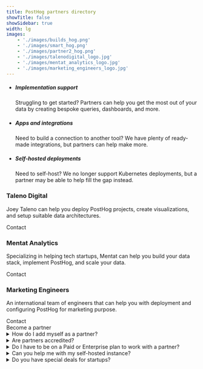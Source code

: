 ```yaml
---
title: PostHog partners directory
showTitle: false
showSidebar: true
width: lg
images: 
    - './images/builds_hog.png'
    - './images/smart_hog.png'
    - './images/partner2_hog.png'
    - './images/talenodigital_logo.jpg'
    - './images/mentat_analytics_logo.jpg'
    - './images/marketing_engineers_logo.jpg'
---
```



<Hero
    title="Partners of PostHog"
    subtitle="We offer dedicated and community support, but you may want to team up with an external partner to get help on an on-going or project-basis. That's where our partners can help!"
/>

<section class="my-24 px-5">
  <div class="max-w-screen-2xl mx-auto">
    <div class="flex justify-center">
      <ul class="m-0 p-0 list-none inline-grid sm:grid-cols-3 lg:grid-cols-3 justify-evenly relative text-center sm:text-left">
        <li class="relative md:max-w-md py-4 md:py-8 pl-4 pr-2 md:px-12 lg:px-8">
          <GatsbyImage image={getImage(props?.images[1])} alt="Implementation support" objectFit="contain" style={{ maxHeight: 150 }} />
          <h5 class="text-xl font-extrabold m-0 pb-1 pr-4">Implementation support</h5>
          <p class="m-0 text-[15px]">Struggling to get started? Partners can help you get the most out of your data by creating bespoke queries, dashboards, and more.</p>
        </li>
        <li class="relative md:max-w-md py-4 md:py-8 pl-4 pr-2 md:px-12 lg:px-8">
          <GatsbyImage image={getImage(props?.images[2])} alt="App creation" objectFit="contain" style={{ maxHeight: 150 }} />
          <h5 class="text-xl font-extrabold m-0 pb-1 pr-4">Apps and integrations</h5>
          <p class="m-0 text-[15px]">Need to build a connection to another tool? We have plenty of ready-made integrations, but partners can help make more.</p>
        </li>
        <li class="relative md:max-w-md py-4 md:py-8 pl-4 pr-2 md:px-12 lg:px-8">
          <GatsbyImage image={getImage(props?.images[0])} alt="Self-hosted deployments" objectFit="contain" style={{ maxHeight: 150 }} />
          <h5 class="text-xl font-extrabold m-0 pb-1 pr-4">Self-hosted deployments</h5>
          <p class="m-0 text-[15px]">Need to self-host? We no longer support Kubernetes deployments, but a partner may be able to help fill the gap instead.</p>
        </li>
      </ul>
    </div>
  </div>
</section>

<Section title="Our partners" className="@container">
                    <div className="flex flex-col @3xl:grid md:grid-cols-3 gap-4 mb-8">
                        <div className="border border-light dark:border-dark bg-accent dark:bg-accent-dark p-6 xl:p-8 rounded">
                         <GatsbyImage image={getImage(props?.images[3])} alt="Taleno Digital" objectFit="contain" style={{ maxHeight: 100 }} />
                            <h3 className="text-xl mb-2">Taleno Digital</h3>
                            <p className="text-[15px]">
                                Joey Taleno can help you deploy PostHog projects, create visualizations, and setup suitable data architectures. 
                            </p>
                            <CallToAction to="https://taleno.digital/" type="outline" size="md" className="!w-full sm:!w-auto">
                                Contact
                            </CallToAction>
                        </div>
                        <div className="@container border border-light dark:border-dark bg-accent dark:bg-accent-dark p-6 xl:p-8 rounded">
                         <GatsbyImage image={getImage(props?.images[4])} alt="Mentat Analytics" objectFit="contain" style={{ maxHeight: 100 }} />
                            <h3 className="text-xl mb-2">Mentat Analytics</h3>
                            <p className="text-[15px]">
                                Specializing in helping tech startups, Mentat can help you build your data stack, implement PostHog, and scale your data.
                            </p>
                            <div className="flex flex-col @[14rem]:flex-row  items-start @[14rem]:items-center gap-4">
                                <CallToAction to="https://www.mentatanalytics.co/" type="outline" size="md" className="!w-full sm:!w-auto">
                                    Contact
                                </CallToAction>
                            </div>
                        </div>
                        <div className="border border-light dark:border-dark bg-accent dark:bg-accent-dark p-6 xl:p-8 rounded">
                         <GatsbyImage image={getImage(props?.images[5])} alt="Marketing Engineers" objectFit="contain" style={{ maxHeight: 100 }} />
                            <h3 className="text-xl mb-2">Marketing Engineers</h3>
                            <p className="text-[15px]">
                                An international team of engineers that can help you with deployment and configuring PostHog for marketing purpose. 
                            </p>
                            <CallToAction to="https://marketingengineers.nl/" type="outline" size="md" className="!w-full sm:!w-auto">
                                Contact
                            </CallToAction>
                        </div>
                    </div>
  <div className="max-w-[849px] mx-auto text-center">
  <CallToAction href="/contact-sales">Become a partner</CallToAction>
  </div>
</Section>

<section class="my-24 px-5">
<div class="max-w-screen-md mx-auto space-y-1">
<details>
<summary>How do I add myself as a partner?</summary>
<p>If you'd like to become a partner, simply <a href="/contact-sales">get in touch</a> and let us know how you intend to work with us. We'll get back to you.</p>
</details>

<details> 
<summary>Are partners accredited?</summary>
<p>No. We don't currently offer any sort of certification or accreditation for partners. We've worked with all of the partners above and believe that they're capable to providing assistance, but we offer no guarantees. </p>
</details>

<details>
<summary>Do I have to be on a Paid or Enterprise plan to work with a partner?</summary>
<p>No, we enforce no such restrictions. You can work with partners using self-hosted, free, or hobby deployments. </p>
</details>

<details>
<summary>Can you help me with my self-hosted instance?</summary>
<p>Unfortunately not. We <a href="/blog/sunsetting-helm-support-posthog">sunset</a> and no longer provide any support for self-hosted deployments. </p>
</details>

<details>
<summary>Do you have special deals for startups?</summary>
<p>Yes! Apply to our <a href="/startups">PostHog for startups program</a> to unlock a wealth of benefits for eligible teams, including over $50,000 in PostHog credit! </p>
</details>
</div>
</section>

